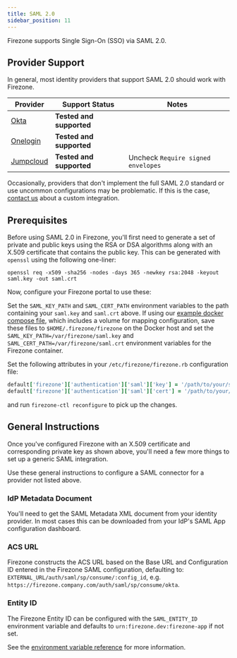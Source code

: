 ```yaml
---
title: SAML 2.0
sidebar_position: 11
---
```


Firezone supports Single Sign-On (SSO) via SAML 2.0.

## Provider Support

In general, most identity providers that support SAML 2.0 should work with
Firezone.

| Provider               | Support Status           | Notes                              |
| ---                    | ---                      | ---                                |
| [Okta](okta)           | **Tested and supported** |                                    |
| [Onelogin](onelogin)   | **Tested and supported** |                                    |
| [Jumpcloud](jumpcloud) | **Tested and supported** | Uncheck `Require signed envelopes` |

Occasionally, providers that don't implement the full SAML 2.0 standard or use
uncommon configurations may be problematic. If this is the case, [contact us](
https://www.firezone.dev/contact/sales) about a custom integration.

## Prerequisites

Before using SAML 2.0 in Firezone, you'll first need to generate a set of
private and public keys using the RSA or DSA algorithms along with an X.509
certificate that contains the public key. This can be generated with `openssl`
using the following one-liner:

```text
openssl req -x509 -sha256 -nodes -days 365 -newkey rsa:2048 -keyout saml.key -out saml.crt
```

Now, configure your Firezone portal to use these:

<Tabs>
  <TabItem value="docker" label="Docker" default>

Set the `SAML_KEY_PATH` and `SAML_CERT_PATH` environment variables to
the path containing your `saml.key` and `saml.crt` above. If using our [example
docker compose file](https://github.com/firezone/firezone/blob/master/docker-compose.prod.yml),
which includes a volume for mapping configuration,
save these files to `$HOME/.firezone/firezone` on the Docker host and set the
`SAML_KEY_PATH=/var/firezone/saml.key` and
`SAML_CERT_PATH=/var/firezone/saml.crt` environment variables for the Firezone
container.

  </TabItem>
  <TabItem value="omnibus" label="Omnibus">

Set the following attributes in your `/etc/firezone/firezone.rb`
configuration file:

```ruby
default['firezone']['authentication']['saml']['key'] = '/path/to/your/saml.key'
default['firezone']['authentication']['saml']['cert'] = '/path/to/your/saml.crt'
```

and run `firezone-ctl reconfigure` to pick up the changes.

  </TabItem>
</Tabs>

## General Instructions

Once you've configured Firezone with an X.509 certificate and corresponding
private key as shown above, you'll need a few more things to set up a generic
SAML integration.

Use these general instructions to configure a SAML connector for a provider not listed
above.

### IdP Metadata Document

You'll need to get the SAML Metadata XML document from your identity provider. In most
cases this can be downloaded from your IdP's SAML App configuration dashboard.

### ACS URL

Firezone constructs the ACS URL based on the Base URL and Configuration ID entered
in the Firezone SAML configuration, defaulting to: `EXTERNAL_URL/auth/saml/sp/consume/:config_id`,
e.g. `https://firezone.company.com/auth/saml/sp/consume/okta`.

### Entity ID

The Firezone Entity ID can be configured with the `SAML_ENTITY_ID` environment variable
and defaults to `urn:firezone.dev:firezone-app` if not set.

See the [environment variable reference](/reference/env-vars) for more information.
